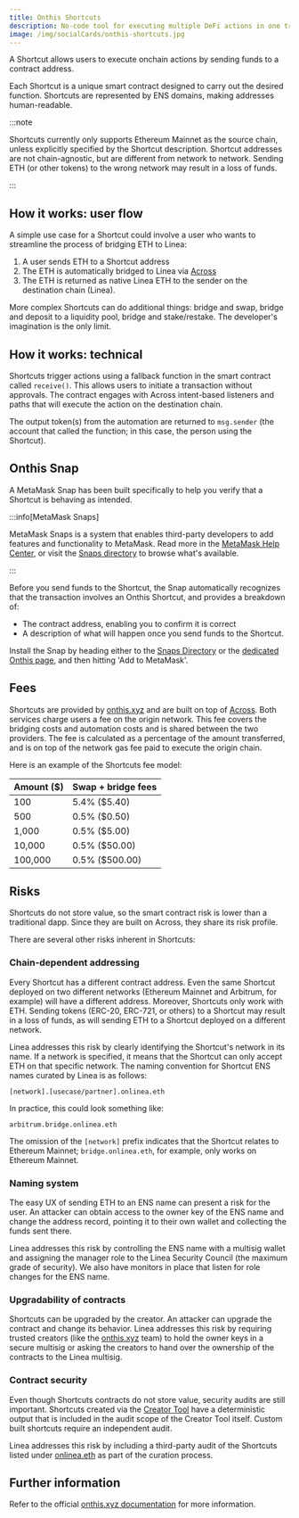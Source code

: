 ```yaml
---
title: Onthis Shortcuts
description: No-code tool for executing multiple DeFi actions in one transaction
image: /img/socialCards/onthis-shortcuts.jpg
---
```



A Shortcut allows users to execute onchain actions by sending funds to a 
contract address.

Each Shortcut is a unique smart contract designed to carry out the desired 
function. Shortcuts are represented by ENS domains, making addresses 
human-readable.

:::note

Shortcuts currently only supports Ethereum Mainnet as the source chain, unless 
explicitly specified by the Shortcut description. Shortcut addresses are not 
chain-agnostic, but are different from network to network. Sending ETH (or other 
tokens) to the wrong network may result in a loss of funds.

:::

## How it works: user flow

A simple use case for a Shortcut could involve a user who wants to streamline 
the process of bridging ETH to Linea:

1. A user sends ETH to a Shortcut address 
2. The ETH is automatically bridged to Linea via [Across](https://across.to/)
3. The ETH is returned as native Linea ETH to the sender on the destination 
chain (Linea).

More complex Shortcuts can do additional things: bridge and swap, bridge and 
deposit to a liquidity pool, bridge and stake/restake. The developer's 
imagination is the only limit.

<div className="img-large">
  <ShortcutsDiagram alt="Shortcuts Diagram" />
</div>

## How it works: technical

Shortcuts trigger actions using a fallback function in the smart contract called 
`receive()`. This allows users to initiate a transaction without approvals. The 
contract engages with Across intent-based listeners and paths that will execute 
the action on the destination chain. 

The output token(s) from the automation are returned to `msg.sender` (the 
account that called the function; in this case, the person using the Shortcut).

## Onthis Snap

A MetaMask Snap has been built specifically to help you verify that a Shortcut 
is behaving as intended.

:::info[MetaMask Snaps]

MetaMask Snaps is a system that enables third-party developers to add features 
and functionality to MetaMask. Read more in the [MetaMask Help Center](https://support.metamask.io/metamask-snaps), 
or visit the [Snaps directory](https://snaps.metamask.io/) to browse what's 
available.

:::

Before you send funds to the Shortcut, the Snap automatically recognizes that 
the transaction involves an Onthis Shortcut, and provides a breakdown of:
- The contract address, enabling you to confirm it is correct
- A description of what will happen once you send funds to the Shortcut. 

Install the Snap by heading either to the [Snaps Directory](https://snaps.metamask.io/snap/npm/onthis-snap/) 
or the [dedicated Onthis page](https://www.onthis.xyz/snap), and then hitting 
'Add to MetaMask'.

## Fees

Shortcuts are provided by [onthis.xyz](https://www.onthis.xyz/) and are built on 
top of [Across](https://across.to/). Both services charge users a fee on the 
origin network. This fee covers the bridging costs and automation costs and is 
shared between the two providers. The fee is calculated as a percentage of the 
amount transferred, and is on top of the network gas fee paid to execute the 
origin chain.

Here is an example of the Shortcuts fee model:

<table>
  <thead>
    <tr>
      <th>Amount ($)</th>
      <th>Swap + bridge fees</th>
    </tr>
  </thead>
  <tbody>
    <tr>
      <td>100</td>
      <td>5.4% ($5.40)</td>
    </tr>
    <tr>
      <td>500</td>
      <td>0.5% ($0.50)</td>
    </tr>
    <tr>
      <td>1,000</td>
      <td>0.5% ($5.00)</td>
    </tr>
    <tr>
      <td>10,000</td>
      <td>0.5% ($50.00)</td>
    </tr>
    <tr>
      <td>100,000</td>
      <td>0.5% ($500.00)</td>
    </tr>
  </tbody>
</table>

## Risks

Shortcuts do not store value, so the smart contract risk is lower than a 
traditional dapp. Since they are built on Across, they share its risk profile.

There are several other risks inherent in Shortcuts: 

### Chain-dependent addressing

Every Shortcut has a different contract address. Even the same Shortcut deployed 
on two different networks (Ethereum Mainnet and Arbitrum, for example) will have 
a different address. Moreover, Shortcuts only work with ETH. Sending tokens 
(ERC-20, ERC-721, or others) to a Shortcut may result in a loss of funds, as 
will sending ETH to a Shortcut deployed on a different network.

Linea addresses this risk by clearly identifying the Shortcut's network in its 
name. If a network is specified, it means that the Shortcut can only accept 
ETH on that specific network. The naming convention for Shortcut ENS names 
curated by Linea is as follows:

`[network].[usecase/partner].onlinea.eth`

In practice, this could look something like:

`arbitrum.bridge.onlinea.eth`

The omission of the `[network]` prefix indicates that the Shortcut relates to 
Ethereum Mainnet; `bridge.onlinea.eth`, for example, only works on Ethereum 
Mainnet.

### Naming system

The easy UX of sending ETH to an ENS name can present a risk for the user. An 
attacker can obtain access to the owner key of the ENS name and change the 
address record, pointing it to their own wallet and collecting the funds sent 
there. 

Linea addresses this risk by controlling the ENS name with a multisig wallet and 
assigning the manager role to the Linea Security Council (the maximum grade of 
security). We also have monitors in place that listen for role changes for the 
ENS name.

### Upgradability of contracts 

Shortcuts can be upgraded by the creator. An attacker can upgrade the contract 
and change its behavior. Linea addresses this risk by requiring trusted creators 
(like the [onthis.xyz](https://www.onthis.xyz/) team) to hold the owner keys in 
a secure multisig or asking the creators to hand over the ownership of the 
contracts to the Linea multisig.

### Contract security 

Even though Shortcuts contracts do not store value, security audits are still 
important. Shortcuts created via the [Creator Tool](https://create.onthis.xyz/) 
have a deterministic output that is included in the audit scope of the 
Creator Tool itself. Custom built shortcuts require an independent audit. 

Linea addresses this risk by including a third-party audit of the Shortcuts 
listed under [onlinea.eth](https://app.ens.domains/onlinea.eth) as part of the curation 
process. 

## Further information

Refer to the official [onthis.xyz documentation](https://docs.onthis.xyz) for 
more information.
